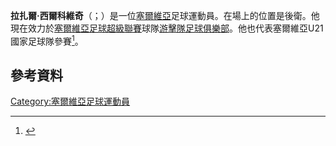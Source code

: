 {{Infobox football biography
| name           = Lazar Ćirković
| image          = 
| fullname       = Lazar Ćirković
| birth_date     = {{Birth date and age|1992|08|22|df=y}}
| birth_place    = [[南斯拉夫|南斯拉夫]][[尼什|尼什]]
| height         = {{Height|m=1.92}}
| position       = 後衛
| currentclub    = [[游擊隊足球俱樂部|游擊隊]]
| clubnumber     = 13
| youthyears1    = 
| youthclubs1    = [[尼什拉德尼奇基足球俱樂部|尼什拉德尼奇基]]
| youthyears2    = 
| youthclubs2    = [[游擊隊足球俱樂部|游擊隊]]
| youthyears3    = 2008–2010
| youthclubs3    = [[拉德隊足球俱樂部|拉德]]
| years1         = 2010–2014
| clubs1         = [[拉德足球俱樂部|拉德]]
| caps1          = 48
| goals1         = 1
| years2         = 2012
| clubs2         = → [[FK_Palić|Palić]] (loan)
| caps2          = 7
| goals2         = 1
| years3         = 2014–
| clubs3         = [[游擊隊足球俱樂部|游擊隊]]
| caps3          = 13
| goals3         = 0
| nationalyears1 = 2013–
| nationalteam1  = 塞爾維亞U21
| nationalcaps1  = 8
| nationalgoals1 = 0
| pcupdate       = 26 May 2015
| ntupdate       = 26 May 2015
}}
'''拉扎爾·西爾科維奇'''（{{lang-sr|Лазар Ћирковић}}；{{bd|1992年|8月22日}}）是一位[[塞爾維亞|塞爾維亞]]足球運動員。在場上的位置是後衛。他現在效力於[[塞爾維亞足球超級聯賽|塞爾維亞足球超級聯賽]]球隊[[游擊隊足球俱樂部|游擊隊足球俱樂部]]。他也代表塞爾維亞U21國家足球隊參賽<ref>{{Cite web | url=http://www.uefa.com/under21/season=2015/matches/round=2000412/match=2011552/postmatch/report/index.html | title=Serbia come from behind to sink Northern Ireland | publisher=uefa.com | date=15 October 2013 | accessdate=2 March 2015 | language=en | archive-date=2015-09-30 | archive-url=https://web.archive.org/web/20150930125035/http://www.uefa.com/under21/season=2015/matches/round=2000412/match=2011552/postmatch/report/index.html | dead-url=no }}</ref>。
==參考資料==
{{Reflist}}

{{DEFAULTSORT: Ćirković, Lazar}}
[[Category:塞爾維亞足球運動員|Category:塞爾維亞足球運動員]]
